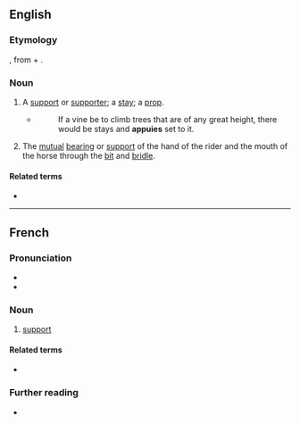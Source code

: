 ==English==

===Etymology===
{{bor|en|fr|appui}}, from {{der|en|la|ad}} + {{m|la|podium||foothold}}.

===Noun===
{{en-noun|s|appuies}}

# {{lb|en|obsolete}} A [[support]] or [[supporter]]; a [[stay]]; a [[prop]].
#* {{rfdatek|en|Holland}}
#*: If a vine be to climb trees that are of any great height, there would be stays and '''appuies''' set to it.
# {{lb|en|horse-riding}} The [[mutual]] [[bearing]] or [[support]] of the hand of the rider and the mouth of the horse through the [[bit]] and [[bridle]].

====Related terms====
* {{l|en|point d'appui}}

{{Webster 1913}}

----

==French==

===Pronunciation===
* {{fr-IPA}}
* {{audio|fr|Fr-appui.ogg|audio}}

===Noun===
{{fr-noun|m}}

# [[support]]

====Related terms====
* {{l|fr|appuyer}}

===Further reading===
* {{R:TLFi}}